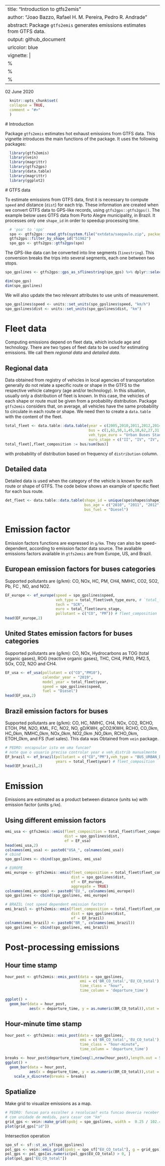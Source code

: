 ---
title: "Introduction to gtfs2emis"
author: "Joao Bazzo, Rafael H. M. Pereira, Pedro R. Andrade"
abstract: Package `gtfs2emis` generates emissions estimates from GTFS data.
output: github_document
urlcolor: blue
vignette: |
%\VignetteEncoding{UTF-8}
  %\VignetteEngine{knitr::rmarkdown}
  %\VignetteIndexEntry{gtfs2emis}
  ---
  02 June 2020
  
```r
  knitr::opts_chunk$set(
  collapse = TRUE,
  comment = "#>"
  )
```
  # Introduction
  
  Package `gtfs2emis` estimates hot exhaust emissions from GTFS data. This vignette introduces the main functions of the package. It uses the following packages:
  
```r
  library(gtfs2emis)
  library(vein)
  library(magrittr)
  library(gtfs2gps)
  library(data.table)
  library(magrittr)
  library(ggplot2)
```
  
  # GTFS data
  
  To estimate emissions from GTFS data, first it is necessary to compute `speed` and distance (`dist`) for each trip.
  These information are created when we convert GTFS data to GPS-like
  records, using `gtfs2gps::gtfs2gps()`. The example below uses GTFS data from Porto Alegre municipality, in Brazil. It processes only one `shape_id` in order to speedup processing time.
  
```r
  # 'poa' to 'spo'
  spo <- gtfs2gps::read_gtfs(system.file("extdata/saopaulo.zip", package = "gtfs2gps")) %>%
  gtfs2gps::filter_by_shape_id("51982")
  spo_gps <- gtfs2gps::gtfs2gps(spo)
```
  The GPS-like data can be converted into line segments (`linestring`). This conversion breaks the trips into several segments, each one between two stops.
  
  
```r
spo_gpslines <- gtfs2gps::gps_as_sflinestring(spo_gps) %>% dplyr::select(speed, dist, departure_time)

dim(spo_gps)
dim(spo_gpslines)
```

We will also update the two relevant attributes to use units of measurement.

```r
spo_gpslines$speed <- units::set_units(spo_gpslines$speed, "km/h")
spo_gpslines$dist <- units::set_units(spo_gpslines$dist, "km")
```

# Fleet data

Computing emissions depend on fleet data, which include age and technology.
There are two types of fleet data to be used for estimating emissions. We call them _regional data_ and _detailed data_.

## Regional data

Data obtained from registry of vehicles in local agencies of transportation generally do not relate a specific route or shape in the GTFS to the respective vehicle category (age and/or technology). 
In this situation, usually only a distribution of fleet is known. In this case, the vehicles of each shape or route must be given from a probability distribution. Package `gtfs2emis` considers that, on average, all vehicles have the same probability to circulate in each route or shape. We need then to create a `data.table` with the content of the fleet.


```r
total_fleet <- data.table::data.table(year = c(2005,2010,2011,2012,2014,2015,2017,2018,2019),
                                      bus = c(1,61,50,1,45,18,62,27,31),
                                      veh_type_euro = "Urban Buses Standard 15 - 18 t",
                                      euro_stage = c("II", "IV", "IV", "V", "V", "V", "V", "V","V"))
total_fleet[,fleet_composition := bus/sum(bus)]
```
with probability of distribution based on frequency of `distribution` column.


## Detailed data

Detailed data is used when the category of the vehicle is known for each route or shape of GTFS. The code below shows an example of specific fleet for each bus route.

```r
det_fleet <- data.table::data.table(shape_id = unique(spo$shapes$shape_id),
                                    bus_age = c("2010", "2011", "2012", "2013"),
                                    bus_fuel = "Diesel")
```

# Emission factor

Emission factors functions are expressed in `g/km`. They can also be speed-dependent, according to emission factor data source. The avaliable emissions factors available in `gtfs2emis` are from Europe, US, and Brazil.

## European emission factors for buses categories

Supported pollutants are (g/km): CO, NOx, HC, PM, CH4, NMHC, CO2, SO2, Pb, FC , NO, and NO2.

```r
EF_europe <- ef_europe(speed = spo_gpslines$speed,
                       veh_type = total_fleet$veh_type_euro, # `total_fleet$veh_type`
                       tech = "SCR",
                       euro = total_fleet$euro_stage,
                       pollutant = c("CO", "PM")) # fleet_composition
head(EF_europe,2)
```

## United States emission factors for buses categories

Supported pollutants are (g/km): CO, NOx, Hydrocarbons as TOG (total organic gases), ROG (reactive organic gases), THC, CH4, PM10, PM2.5, SOx, CO2, N2O and CH4.

```r
EF_usa <- ef_usa(pollutant = c("CO","PM10"),
                 calendar_year = "2019",
                 model_year = total_fleet$year,
                 speed = spo_gpslines$speed,
                 fuel = "Diesel")
head(EF_usa,2)
```

## Brazil emission factors for buses

Supported pollutants are (g/km): CO, HC, NMHC, CH4, NOx, CO2, RCHO, ETOH, PM, N2O, KML, FC, NO2, NO, gD/KWH, gCO2/KWH, RCHO, CO_0km, HC_0km, NMHC_0km, NOx_0km, NO2_0km ,NO_0km, RCHO_0km, ETOH_0km, and FS (fuel sales). This data was Obtained from `vein` package.

```r
# PEDRO: encapsular isto em uma funcao?
# note que o usuario precisa controlar year e veh_distrib manualmente
EF_brazil <- ef_brazil(pollutant = c("CO","PM"),veh_type = "BUS_URBAN_D", #veh_type
                       years = total_fleet$year) # fleet_composition
head(EF_brazil,2)
```

# Emission 

Emissions are estimated as a product between distance (units `km`) with emission factor (units `g/km`).


## Using different emission factors

```r
emi_usa <- gtfs2emis::emis(fleet_composition = total_fleet$fleet_composition,
                           dist = spo_gpslines$dist,
                           ef = EF_usa)
head(emi_usa,2)
colnames(emi_usa) <- paste0("USA_", colnames(emi_usa))
# cbind
spo_gpslines <- cbind(spo_gpslines, emi_usa)

# EUROPE
emi_europe <- gtfs2emis::emis(fleet_composition = total_fleet$fleet_composition,
                              dist = spo_gpslines$dist,
                              ef = EF_europe,
                              aggregate = TRUE)
colnames(emi_europe) <- paste0("EU_", colnames(emi_europe))
spo_gpslines <- cbind(spo_gpslines, emi_europe)

# BRAZIL (not speed dependent emission factor)
emi_brazil <- gtfs2emis::emis(fleet_composition = total_fleet$fleet_composition,
                              dist = spo_gpslines$dist,
                              ef = EF_brazil)
colnames(emi_brazil) <- paste0("BR_", colnames(emi_brazil))
spo_gpslines <- cbind(spo_gpslines, emi_brazil)
```

# Post-processing emissions

## Hour time stamp
```r
hour_post <- gtfs2emis::emis_post(data = spo_gpslines,
                                  emi = c('BR_CO_total','EU_CO_total'), 
                                  time_class = "hour",
                                  time_column = 'departure_time')

ggplot() + 
  geom_bar(data = hour_post, 
           aes(x = departure_time, y = as.numeric(BR_CO_total)),stat = "identity")
```

## Hour-minute time stamp
```r
hour_post <- gtfs2emis::emis_post(data = spo_gpslines,
                                  emi = c('BR_CO_total','EU_CO_total'), # check better names
                                  time_class = "hour-minute",
                                  time_column = 'departure_time')

breaks <- hour_post$departure_time[seq(1,nrow(hour_post),length.out = 5)]
ggplot() + 
  geom_bar(data = hour_post, 
           aes(x = departure_time, y = as.numeric(BR_CO_total)),stat = "identity") +
    scale_x_discrete(breaks = breaks)
```

## Spatialize

Make grid to visualize emissions as a map.

```r
# PEDRO: funcao para escolher a resolucao? esta funcao deveria receber um objeto
# com unidade de medida, para casar com "km"
grid_gps <- vein::make_grid(spobj = spo_gpslines, width =  0.25 / 102.47) # 500 meters
plot(grid_gps["id"])
```

Intersection operation

```r
spo_sf <- sf::st_as_sf(spo_gpslines)
pol_gps <- vein::emis_grid(spobj = spo_sf["EU_CO_total"], g = grid_gps)
pol_gps <- pol_gps[as.numeric(pol_gps$EU_CO_total) > 0, ]
plot(pol_gps["EU_CO_total"])
```
